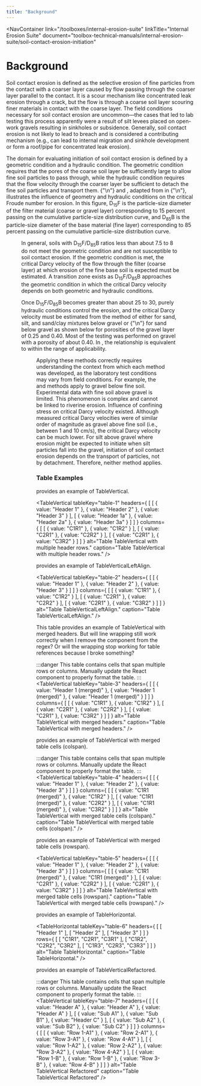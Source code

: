 ```yaml
---
title: "Background"
---
```



<NavContainer 
  link="/toolboxes/internal-erosion-suite"
  linkTitle="Internal Erosion Suite"
  document="toolbox-technical-manuals/internal-erosion-suite/soil-contact-erosion-initiation"
></NavContainer>

# Background

Soil contact erosion is defined as the selective erosion of fine particles from the contact with a coarser layer caused by flow passing through the
coarser layer parallel to the contact. It is a scour mechanism like concentrated leak erosion through a crack, but the flow is through a coarse soil
layer scouring finer materials in contact with the coarse layer. The field conditions necessary for soil contact erosion are uncommon—the cases that
led to lab testing this process apparently were a result of silt levees placed on open-work gravels resulting in sinkholes or subsidence. Generally,
soil contact erosion is not likely to lead to breach and is considered a contributing mechanism (e.g., can lead to internal migration and sinkhole
development or form a roof/pipe for concentrated leak erosion).

The domain for evaluating initiation of soil contact erosion is defined by a geometric condition and a hydraulic condition. The geometric condition
requires that the pores of the coarse soil layer be sufficiently large to allow fine soil particles to pass through, while the hydraulic condition
requires that the flow velocity through the coarser layer be sufficient to detach the fine soil particles and transport them.
{"\n"}<FigReference figKey="figure-8" /> and <TableReference tableKey="table-3" />, adapted from <Citation citationKey="Brauns1985" /> in
{"\n"}<Citation citationKey="Robbins2018" />, illustrates the influence of geometry and hydraulic conditions on the critical Froude number for
erosion. In this figure, D<sub>15</sub>F is the particle-size diameter of the filter material (coarse or gravel layer) corresponding to 15 percent
passing on the cumulative particle-size distribution curve, and D<sub>85</sub>B is the particle-size diameter of the base material (fine layer)
corresponding to 85 percent passing on the cumulative particle-size distribution curve.

<Figure
  figKey="figure-8"
  src="figures\toolbox-technical-manuals\internal-erosion-suite\soil-contact-erosion-initiation/figure8.png"
  alt="Influence of geometric and hydraulic conditions on critical Froude number for erosion (adapted from Brauns 1985)."
  caption="Influence of geometric and hydraulic conditions on critical Froude number for erosion (adapted from Brauns 1985)."
/>

In general, soils with D<sub>15</sub>F/D<sub>85</sub>B ratios less than about 7.5 to 8 do not meet the geometric condition and are not susceptible to
soil contact erosion. If the geometric condition is met, the critical Darcy velocity of the flow through the filter (coarse layer) at which erosion of
 the fine base soil is expected must be estimated. A transition zone exists as D<sub>15</sub>F/D<sub>85</sub>B approaches the geometric condition in
which the critical Darcy velocity depends on both geometric and hydraulic conditions.

Once D<sub>15</sub>F/D<sub>85</sub>B becomes greater than about 25 to 30, purely hydraulic conditions control the erosion, and the critical Darcy
velocity must be estimated from the method of either <Citation citationKey="Guidoux2010" /> for sand, silt, and sand/clay mixtures below gravel or
{"\n"}<Citation citationKey="Brauns1985" /> for sand below gravel as shown below for porosities of the gravel layer of 0.25 and 0.40. Most of the
testing was performed on gravel with a porosity of about 0.40. In <FigReference figKey="figure-9" />, the <Citation citationKey="Brauns1985" />
relationship is equivalent to <Citation citationKey="Guidoux2010" /> within the range of applicability.

<Figure
  figKey="figure-9"
  src="figures\toolbox-technical-manuals\internal-erosion-suite\soil-contact-erosion-initiation/figure9.png"
  alt="Critical Darcy velocity for initiation of soil contact erosion."
  caption="Critical Darcy velocity for initiation of soil contact erosion."
/>

Applying these methods correctly requires understanding the context from which each method was developed, as the laboratory test conditions may vary
from field conditions. For example, the <Citation citationKey="Guidoux2010" /> and <Citation citationKey="Brauns1985" /> methods apply to gravel
below fine soil. Experimental data with fine soil above gravel is limited. This phenomenon is complex and cannot be linked to riverine erosion.
Influence of confining stress on critical Darcy velocity existed. Although measured critical Darcy velocities were of similar order of magnitude as
gravel above fine soil (i.e., between 1 and 10 cm/s), the critical Darcy velocity can be much lower. For silt above gravel where erosion might be
expected to initiate when silt particles fall into the gravel, initiation of soil contact erosion depends on the transport of particles, not by
detachment. Therefore, neither method applies.

### Table Examples

<TableReference tableKey="table-1" /> provides an example of TableVertical.

<TableVertical
  tableKey="table-1"
  headers={
[
    [
      { value: "Header 1" },
      { value: "Header 2" },
      { value: "Header 3" }
    ],
    [
      { value: "Header 1a" },
      { value: "Header 2a" },
      { value: "Header 3a" }
    ]
  ]
  }
  columns={
[
    [
      { value: "C1R1" },
      { value: "C1R2" }
    ],
    [
      { value: "C2R1" },
      { value: "C2R2" }
    ],
    [
      { value: "C2R1" },
      { value: "C3R2" }
    ]
  ]
  }
  alt="Table TableVertical with multiple header rows."
  caption="Table TableVertical with multiple header rows."
/>

<TableReference tableKey="table-2" /> provides an example of TableVerticalLeftAlign.

<TableVertical
  tableKey="table-2"
  headers={
[
    [
      { value: "Header 1" },
      { value: "Header 2" },
      { value: "Header 3" }
    ]
  ]
  }
  columns={
[
    [
      { value: "C1R1" },
      { value: "C1R2" }
    ],
    [
      { value: "C2R1" },
      { value: "C2R2" }
    ],
    [
      { value: "C2R1" },
      { value: "C3R2" }
    ]
  ]
  }
  alt="Table TableVerticalLeftAlign."
  caption="Table TableVerticalLeftAlign."
/>

This table <TableReference tableKey="table-3" /> provides an example of TableVertical with merged headers. But will line wrapping still work
correctly when I remove the component from the regex? Or will the wrapping stop working for table references because I broke something?

:::danger
This table contains cells that span multiple rows or columns. Manually update the React component to properly format the table.
:::
<TableVertical
  tableKey="table-3"
  headers={
[
    [
      { value: "Header 1 (merged)" },
      { value: "Header 1 (merged)" },
      { value: "Header 1 (merged)" }
    ]
  ]
  }
  columns={
[
    [
      { value: "C1R1" },
      { value: "C1R2" }
    ],
    [
      { value: "C2R1" },
      { value: "C2R2" }
    ],
    [
      { value: "C2R1" },
      { value: "C3R2" }
    ]
  ]
  }
  alt="Table TableVertical with merged headers."
  caption="Table TableVertical with merged headers."
/>

<TableReference tableKey="table-4" /> provides an example of TableVertical with merged table cells (colspan).

:::danger
This table contains cells that span multiple rows or columns. Manually update the React component to properly format the table.
:::
<TableVertical
  tableKey="table-4"
  headers={
[
    [
      { value: "Header 1" },
      { value: "Header 2" },
      { value: "Header 3" }
    ]
  ]
  }
  columns={
[
    [
      { value: "C1R1 (merged)" },
      { value: "C1R2" }
    ],
    [
      { value: "C1R1 (merged)" },
      { value: "C2R2" }
    ],
    [
      { value: "C1R1 (merged)" },
      { value: "C3R2" }
    ]
  ]
  }
  alt="Table TableVertical with merged table cells (colspan)."
  caption="Table TableVertical with merged table cells (colspan)."
/>

<TableReference tableKey="table-5" /> provides an example of TableVertical with merged table cells (rowspan).

<TableVertical
  tableKey="table-5"
  headers={
[
    [
      { value: "Header 1" },
      { value: "Header 2" },
      { value: "Header 3" }
    ]
  ]
  }
  columns={
[
    [
      { value: "C1R1 (merged)" },
      { value: "C1R1 (merged)" }
    ],
    [
      { value: "C2R1" },
      { value: "C2R2" }
    ],
    [
      { value: "C2R1" },
      { value: "C3R2" }
    ]
  ]
  }
  alt="Table TableVertical with merged table cells (rowspan)."
  caption="Table TableVertical with merged table cells (rowspan)."
/>

<TableReference tableKey="table-6" /> provides an example of TableHorizontal.

<TableHorizontal
  tableKey="table-6"
  headers={
[
    [
      "Header 1"
    ],
    [
      "Header 2"
    ],
    [
      "Header 3"
    ]
  ]
  }
  rows={
[
    [
      "C1R1",
      "C2R1",
      "C3R1"
    ],
    [
      "C1R2",
      "C2R2",
      "C3R2"
    ],
    [
      "C1R3",
      "C2R3",
      "C3R3"
    ]
  ]
  }
  alt="Table TableHorizontal."
  caption="Table TableHorizontal."
/>

<TableReference tableKey="table-7" /> provides an example of TableVerticalRefactored.

:::danger
This table contains cells that span multiple rows or columns. Manually update the React component to properly format the table.
:::
<TableVertical
  tableKey="table-7"
  headers={
[
    [
      { value: "Header A" },
      { value: "Header A" },
      { value: "Header A" }
    ],
    [
      { value: "Sub A1" },
      { value: "Sub B1" },
      { value: "Header C" }
    ],
    [
      { value: "Sub A2" },
      { value: "Sub B2" },
      { value: "Sub C2" }
    ]
  ]
  }
  columns={
[
    [
      { value: "Row 1-A1" },
      { value: "Row 2-A1" },
      { value: "Row 3-A1" },
      { value: "Row 4-A1" }
    ],
    [
      { value: "Row 1-A2" },
      { value: "Row 2-A2" },
      { value: "Row 3-A2" },
      { value: "Row 4-A2" }
    ],
    [
      { value: "Row 1-B" },
      { value: "Row 1-B" },
      { value: "Row 3-B" },
      { value: "Row 4-B" }
    ]
  ]
  }
  alt="Table TableVertical Refactored"
  caption="Table TableVertical Refactored"
/>

<CitationFootnote />